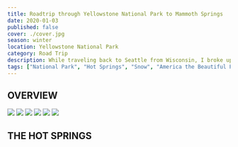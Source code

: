 ```yaml
---
title: Roadtrip through Yellowstone National Park to Mammoth Springs
date: 2020-01-03
published: false
cover: ./cover.jpg
season: winter
location: Yellowstone National Park
category: Road Trip
description: While traveling back to Seattle from Wisconsin, I broke up the long drive along I-90 by stopping at any National Park and monument along the way, including Yellowstone.
tags: ["National Park", "Hot Springs", "Snow", "America the Beautiful Pass", "Wyoming", "Winter", "Road Trip"]
---
```


## OVERVIEW

![](./imgs/mammoth-springs3.jpg "")
![](./imgs/mammoth-springs4.jpg "")
![](./imgs/mammoth-springs5.jpg "")
![](./imgs/mammoth-springs6.jpg "")
![](./imgs/mammoth-springs7.jpg "")
![](./imgs/mammoth-springs2.jpg "")

## THE HOT SPRINGS

